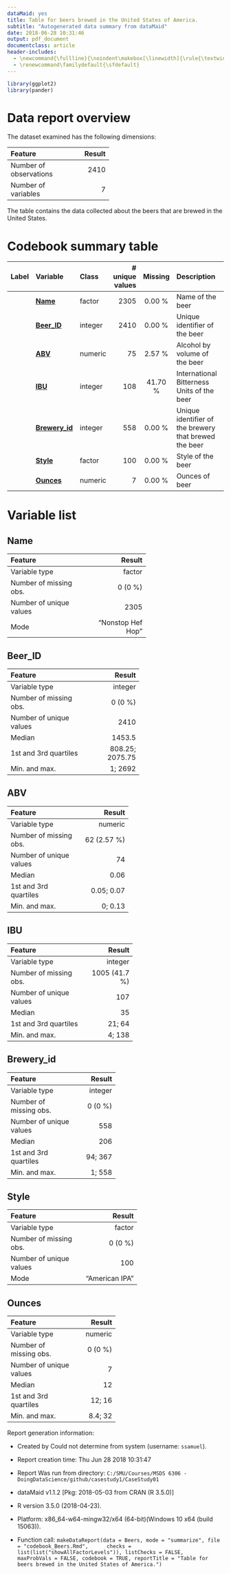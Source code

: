 ```yaml
---
dataMaid: yes
title: Table for beers brewed in the United States of America.
subtitle: "Autogenerated data summary from dataMaid"
date: 2018-06-28 10:31:46
output: pdf_document
documentclass: article
header-includes:
  - \newcommand{\fullline}{\noindent\makebox[\linewidth]{\rule{\textwidth}{0.4pt}}}
  - \renewcommand\familydefault{\sfdefault}
---
```

```r
library(ggplot2)
library(pander)
```
# Data report overview
The dataset examined has the following dimensions:


---------------------------------
Feature                    Result
------------------------ --------
Number of observations       2410

Number of variables             7
---------------------------------


The table contains the data collected about the beers that are brewed in the United States.
















# Codebook summary table

----------------------------------------------------------------------------------------------
Label   Variable            Class       # unique  Missing  Description                        
                                          values                                              
------- ------------------- --------- ---------- --------- -----------------------------------
        **[Name]**          factor          2305  0.00 %   Name of the beer                   

        **[Beer\_ID]**      integer         2410  0.00 %   Unique identifier of the beer      

        **[ABV]**           numeric           75  2.57 %   Alcohol by volume of the beer      

        **[IBU]**           integer          108  41.70 %  International Bitterness Units of  
                                                           the beer                           

        **[Brewery\_id]**   integer          558  0.00 %   Unique identifier of the brewery   
                                                           that brewed the beer               

        **[Style]**         factor           100  0.00 %   Style of the beer                  

        **[Ounces]**        numeric            7  0.00 %   Ounces of beer                     
----------------------------------------------------------------------------------------------




# Variable list
## Name


---------------------------------------------
Feature                                Result
------------------------- -------------------
Variable type                          factor

Number of missing obs.                0 (0 %)

Number of unique values                  2305

Mode                        "Nonstop Hef Hop"
---------------------------------------------




\fullline

## Beer\_ID


-------------------------------------------
Feature                              Result
------------------------- -----------------
Variable type                       integer

Number of missing obs.              0 (0 %)

Number of unique values                2410

Median                               1453.5

1st and 3rd quartiles       808.25; 2075.75

Min. and max.                       1; 2692
-------------------------------------------




\fullline

## ABV


---------------------------------------
Feature                          Result
------------------------- -------------
Variable type                   numeric

Number of missing obs.      62 (2.57 %)

Number of unique values              74

Median                             0.06

1st and 3rd quartiles        0.05; 0.07

Min. and max.                   0; 0.13
---------------------------------------




\fullline

## IBU


-----------------------------------------
Feature                            Result
------------------------- ---------------
Variable type                     integer

Number of missing obs.      1005 (41.7 %)

Number of unique values               107

Median                                 35

1st and 3rd quartiles              21; 64

Min. and max.                      4; 138
-----------------------------------------




\fullline

## Brewery\_id


-----------------------------------
Feature                      Result
------------------------- ---------
Variable type               integer

Number of missing obs.      0 (0 %)

Number of unique values         558

Median                          206

1st and 3rd quartiles       94; 367

Min. and max.                1; 558
-----------------------------------




\fullline

## Style


------------------------------------------
Feature                             Result
------------------------- ----------------
Variable type                       factor

Number of missing obs.             0 (0 %)

Number of unique values                100

Mode                        "American IPA"
------------------------------------------




\fullline

## Ounces


-----------------------------------
Feature                      Result
------------------------- ---------
Variable type               numeric

Number of missing obs.      0 (0 %)

Number of unique values           7

Median                           12

1st and 3rd quartiles        12; 16

Min. and max.               8.4; 32
-----------------------------------




\fullline



Report generation information:

 *  Created by Could not determine from system (username: `ssamuel`).

 *  Report creation time: Thu Jun 28 2018 10:31:47

 *  Report Was run from directory: `C:/SMU/Courses/MSDS 6306 - DoingDataScience/github/casestudy1/CaseStudy01`

 *  dataMaid v1.1.2 [Pkg: 2018-05-03 from CRAN (R 3.5.0)]

 *  R version 3.5.0 (2018-04-23).

 *  Platform: x86_64-w64-mingw32/x64 (64-bit)(Windows 10 x64 (build 15063)).

 *  Function call: `makeDataReport(data = Beers, mode = "summarize", file = "codebook_Beers.Rmd", 
    checks = list(list("showAllFactorLevels")), listChecks = FALSE, 
    maxProbVals = FALSE, codebook = TRUE, reportTitle = "Table for beers brewed in the United States of America.")`

